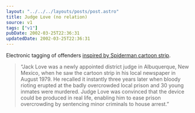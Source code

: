 ```yaml
---
layout: "../../../layouts/posts/post.astro"
title: Judge Love (no relation)
source: v1
tags: ["v1"]
pubDate: 2002-03-25T22:36:31
updatedDate: 2002-03-25T22:36:31
---
```


Electronic tagging of offenders [inspired by Spiderman cartoon strip][1].

> &#8220;Jack Love was a newly appointed district judge in Albuquerque, New Mexico, when he saw the cartoon strip in his local newspaper in August 1979. He recalled it instantly three years later when bloody rioting erupted at the badly overcrowded local prison and 30 young inmates were murdered. Judge Love was convinced that the device could be produced in real life, enabling him to ease prison overcrowding by sentencing minor criminals to house arrest.&#8221;

[1]: http://www.thetimes.co.uk/article/0,,2-243559,00.html
